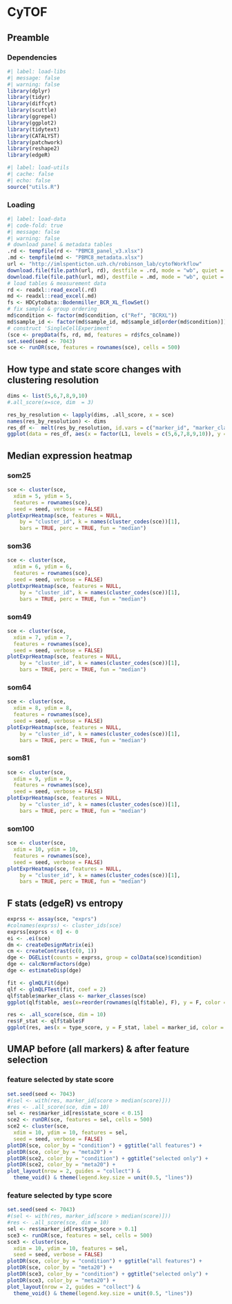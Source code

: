 # CyTOF

## Preamble

### Dependencies 

```r
#| label: load-libs
#| message: false
#| warning: false
library(dplyr)
library(tidyr)
library(diffcyt)
library(scuttle)
library(ggrepel)
library(ggplot2)
library(tidytext)
library(CATALYST)
library(patchwork)
library(reshape2)
library(edgeR)
```


```r
#| label: load-utils
#| cache: false
#| echo: false
source("utils.R") 
```


### Loading

```r
#| label: load-data
#| code-fold: true
#| message: false
#| warning: false
# download panel & metadata tables
.rd <- tempfile(rd <- "PBMC8_panel_v3.xlsx")
.md <- tempfile(md <- "PBMC8_metadata.xlsx")                     
url <- "http://imlspenticton.uzh.ch/robinson_lab/cytofWorkflow"
download.file(file.path(url, rd), destfile = .rd, mode = "wb", quiet = TRUE)
download.file(file.path(url, md), destfile = .md, mode = "wb", quiet = TRUE)
# load tables & measurement data
rd <- readxl::read_excel(.rd)                  
md <- readxl::read_excel(.md) 
fs <- HDCytoData::Bodenmiller_BCR_XL_flowSet() 
# fix sample & group ordering
md$condition <- factor(md$condition, c("Ref", "BCRXL"))        
md$sample_id <- factor(md$sample_id, md$sample_id[order(md$condition)])    
# construct 'SingleCellExperiment'
(sce <- prepData(fs, rd, md, features = rd$fcs_colname))
set.seed(seed <- 7043)
sce <- runDR(sce, features = rownames(sce), cells = 500)
```


## How type and state score changes with clustering resolution

```r
dims <- list(5,6,7,8,9,10)
#.all_score(x=sce, dim  = 3)

res_by_resolution <- lapply(dims, .all_score, x = sce)
names(res_by_resolution) <- dims
res_df <-  melt(res_by_resolution, id.vars = c("marker_id", "marker_class"))
ggplot(data = res_df, aes(x = factor(L1, levels = c(5,6,7,8,9,10)), y = value, shape = variable, color = marker_class)) + geom_point()+ facet_wrap(~marker_id) + xlab("Clustering resolution") + ylab("Score")
```

## Median expression heatmap

::: {.panel-tabset}

### som25
```r
sce <- cluster(sce, 
  xdim = 5, ydim = 5,
  features = rownames(sce), 
  seed = seed, verbose = FALSE)
plotExprHeatmap(sce, features = NULL, 
    by = "cluster_id", k = names(cluster_codes(sce))[1], 
    bars = TRUE, perc = TRUE, fun = "median")
```
### som36

```r
sce <- cluster(sce, 
  xdim = 6, ydim = 6,
  features = rownames(sce), 
  seed = seed, verbose = FALSE)
plotExprHeatmap(sce, features = NULL, 
    by = "cluster_id", k = names(cluster_codes(sce))[1], 
    bars = TRUE, perc = TRUE, fun = "median")
```

### som49
```r
sce <- cluster(sce, 
  xdim = 7, ydim = 7,
  features = rownames(sce), 
  seed = seed, verbose = FALSE)
plotExprHeatmap(sce, features = NULL, 
    by = "cluster_id", k = names(cluster_codes(sce))[1], 
    bars = TRUE, perc = TRUE, fun = "median")
```

### som64
```r
sce <- cluster(sce, 
  xdim = 8, ydim = 8,
  features = rownames(sce), 
  seed = seed, verbose = FALSE)
plotExprHeatmap(sce, features = NULL, 
    by = "cluster_id", k = names(cluster_codes(sce))[1], 
    bars = TRUE, perc = TRUE, fun = "median")
```

### som81
```r
sce <- cluster(sce, 
  xdim = 9, ydim = 9,
  features = rownames(sce), 
  seed = seed, verbose = FALSE)
plotExprHeatmap(sce, features = NULL, 
    by = "cluster_id", k = names(cluster_codes(sce))[1], 
    bars = TRUE, perc = TRUE, fun = "median")
```



### som100
```r
sce <- cluster(sce, 
  xdim = 10, ydim = 10,
  features = rownames(sce), 
  seed = seed, verbose = FALSE)
plotExprHeatmap(sce, features = NULL, 
    by = "cluster_id", k = names(cluster_codes(sce))[1], 
    bars = TRUE, perc = TRUE, fun = "median")
```

:::

## F stats (edgeR) vs entropy

```r
exprss <- assay(sce, "exprs")
#colnames(exprss) <- cluster_ids(sce)
exprss[exprss < 0] <- 0
ei <- .ei(sce)
dm <- createDesignMatrix(ei)
cm <- createContrast(c(0, 1))
dge <- DGEList(counts = exprss, group = colData(sce)$condition)
dge <- calcNormFactors(dge)
dge <- estimateDisp(dge)

fit <- glmQLFit(dge)
qlf <- glmQLFTest(fit, coef = 2)
qlf$table$marker_class <- marker_classes(sce)
ggplot(qlf$table, aes(x=reorder(rownames(qlf$table), F), y = F, color = marker_class)) + geom_point() + xlab("Markers") + ylab("F") + theme(axis.text.x = element_text(angle=45, hjust=1))
```

```r
res <- .all_score(sce, dim = 10)
res$F_stat <- qlf$table$F
ggplot(res, aes(x = type_score, y = F_stat, label = marker_id, color = marker_class)) + geom_point() +geom_text(hjust=0, vjust=0, size = 3)
```


## UMAP before (all markers) & after feature selection

::: {.panel-tabset}

### feature selected by state score
```r
set.seed(seed <- 7043)
#(sel <- with(res, marker_id[score > median(score)]))
#res <- .all_score(sce, dim = 10)
sel <- res$marker_id[res$state_score < 0.15]
sce2 <- runDR(sce, features = sel, cells = 500)
sce2 <- cluster(sce, 
  xdim = 10, ydim = 10, features = sel, 
  seed = seed, verbose = FALSE)
plotDR(sce, color_by = "condition") + ggtitle("all features") +
plotDR(sce, color_by = "meta20") + 
plotDR(sce2, color_by = "condition") + ggtitle("selected only") +
plotDR(sce2, color_by = "meta20") +
plot_layout(nrow = 2, guides = "collect") & 
  theme_void() & theme(legend.key.size = unit(0.5, "lines"))
```

### feature selected by type score

```r
set.seed(seed <- 7043)
#(sel <- with(res, marker_id[score > median(score)]))
#res <- .all_score(sce, dim = 10)
sel <- res$marker_id[res$type_score > 0.1]
sce3 <- runDR(sce, features = sel, cells = 500)
sce3 <- cluster(sce, 
  xdim = 10, ydim = 10, features = sel, 
  seed = seed, verbose = FALSE)
plotDR(sce, color_by = "condition") + ggtitle("all features") +
plotDR(sce, color_by = "meta20") + 
plotDR(sce3, color_by = "condition") + ggtitle("selected only") +
plotDR(sce3, color_by = "meta20") +
plot_layout(nrow = 2, guides = "collect") & 
  theme_void() & theme(legend.key.size = unit(0.5, "lines"))
```



:::


